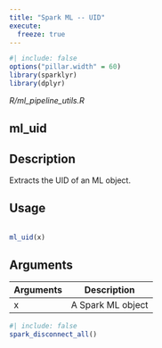 ```yaml
---
title: "Spark ML -- UID"
execute:
  freeze: true
---
```


```r
#| include: false
options("pillar.width" = 60)
library(sparklyr) 
library(dplyr)
```

*R/ml_pipeline_utils.R*

## ml_uid

## Description
 Extracts the UID of an ML object. 


## Usage
```r
 
ml_uid(x) 
```

## Arguments
|Arguments|Description|
|---|---|
| x | A Spark ML object |








```r
#| include: false
spark_disconnect_all()
```
